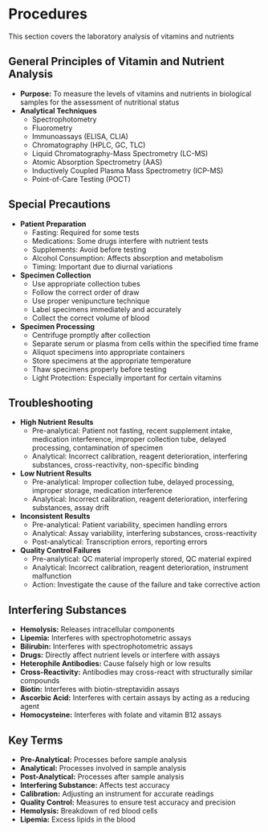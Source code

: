 # Procedures {-}

This section covers the laboratory analysis of vitamins and nutrients

## **General Principles of Vitamin and Nutrient Analysis** {-}

*   **Purpose:** To measure the levels of vitamins and nutrients in biological samples for the assessment of nutritional status
*   **Analytical Techniques**
    *   Spectrophotometry
    *   Fluorometry
    *   Immunoassays (ELISA, CLIA)
    *   Chromatography (HPLC, GC, TLC)
    *   Liquid Chromatography-Mass Spectrometry (LC-MS)
    *   Atomic Absorption Spectrometry (AAS)
    *   Inductively Coupled Plasma Mass Spectrometry (ICP-MS)
    *   Point-of-Care Testing (POCT)

## **Special Precautions** {-}

*   **Patient Preparation**
    *   Fasting: Required for some tests
    *   Medications: Some drugs interfere with nutrient tests
    *   Supplements: Avoid before testing
    *   Alcohol Consumption: Affects absorption and metabolism
    *   Timing: Important due to diurnal variations
*   **Specimen Collection**
    *   Use appropriate collection tubes
    *   Follow the correct order of draw
    *   Use proper venipuncture technique
    *   Label specimens immediately and accurately
    *   Collect the correct volume of blood
*   **Specimen Processing**
    *   Centrifuge promptly after collection
    *   Separate serum or plasma from cells within the specified time frame
    *   Aliquot specimens into appropriate containers
    *   Store specimens at the appropriate temperature
    *   Thaw specimens properly before testing
    *   Light Protection: Especially important for certain vitamins

## **Troubleshooting** {-}

*   **High Nutrient Results**
    *   Pre-analytical: Patient not fasting, recent supplement intake, medication interference, improper collection tube, delayed processing, contamination of specimen
    *   Analytical: Incorrect calibration, reagent deterioration, interfering substances, cross-reactivity, non-specific binding
*   **Low Nutrient Results**
    *   Pre-analytical: Improper collection tube, delayed processing, improper storage, medication interference
    *   Analytical: Incorrect calibration, reagent deterioration, interfering substances, assay drift
*   **Inconsistent Results**
    *   Pre-analytical: Patient variability, specimen handling errors
    *   Analytical: Assay variability, interfering substances, cross-reactivity
    *   Post-analytical: Transcription errors, reporting errors
*   **Quality Control Failures**
    *   Pre-analytical: QC material improperly stored, QC material expired
    *   Analytical: Incorrect calibration, reagent deterioration, instrument malfunction
    *   Action: Investigate the cause of the failure and take corrective action

## **Interfering Substances** {-}

*   **Hemolysis:** Releases intracellular components
*   **Lipemia:** Interferes with spectrophotometric assays
*   **Bilirubin:** Interferes with spectrophotometric assays
*   **Drugs:** Directly affect nutrient levels or interfere with assays
*   **Heterophile Antibodies:** Cause falsely high or low results
*   **Cross-Reactivity:** Antibodies may cross-react with structurally similar compounds
*   **Biotin:** Interferes with biotin-streptavidin assays
*   **Ascorbic Acid:** Interferes with certain assays by acting as a reducing agent
*   **Homocysteine:** Interferes with folate and vitamin B12 assays

## **Key Terms** {-}

*   **Pre-Analytical:** Processes before sample analysis
*   **Analytical:** Processes involved in sample analysis
*   **Post-Analytical:** Processes after sample analysis
*   **Interfering Substance:** Affects test accuracy
*   **Calibration:** Adjusting an instrument for accurate readings
*   **Quality Control:** Measures to ensure test accuracy and precision
*   **Hemolysis:** Breakdown of red blood cells
*   **Lipemia:** Excess lipids in the blood
